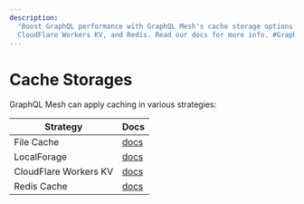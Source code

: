 ```yaml
---
description:
  "Boost GraphQL performance with GraphQL Mesh's cache storage options: file, LocalForage,
  CloudFlare Workers KV, and Redis. Read our docs for more info. #GraphQL"
---
```


# Cache Storages

GraphQL Mesh can apply caching in various strategies:

| Strategy              | Docs                            |
| --------------------- | ------------------------------- |
| File Cache            | [docs](/docs/cache/file)        |
| LocalForage           | [docs](/docs/cache/localforage) |
| CloudFlare Workers KV | [docs](/docs/cache/cfwKv)       |
| Redis Cache           | [docs](/docs/cache/redis)       |
